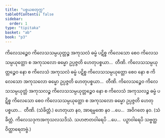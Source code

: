 ```yaml
---
title: "ပစ္စယစတုက္က"
tableOfContents: false
sidebar:
  order: 1
type: "tipitaka"
basket: "ab"
book: "p3"
---
```



<DynamicBreadcrumb />

<Division number="26" book="p3" e="ch" v="39" p="427">

<Paragraph number="2360" book="p3">
ကိလေသဉ္စေဝ ကိလေသသမ္ပယုတ္တဉ္စ အကုသလံ ဓမ္မံ ပဋိစ္စ ကိလေသော စေဝ ကိလေသသမ္ပယုတ္တော စ အကုသလော ဓမ္မော ဥပ္ပဇ္ဇတိ ဟေတုပစ္စယာ…  တီဏိ.
</Paragraph>

<Paragraph number="2361" book="p3">
ကိလေသသမ္ပယုတ္တဉ္စေဝ နော စ ကိလေသံ အကုသလံ ဓမ္မံ ပဋိစ္စ ကိလေသသမ္ပယုတ္တော စေဝ နော စ ကိလေသော အကုသလော ဓမ္မော ဥပ္ပဇ္ဇတိ ဟေတုပစ္စယာ…  တီဏိ.
</Paragraph>

<Paragraph number="2362" book="p3">
ကိလေသဉ္စေဝ ကိလေသသမ္ပယုတ္တံ အကုသလဉ္စ ကိလေသသမ္ပယုတ္တဉ္စေဝ နော စ ကိလေသံ အကုသလဉ္စ ဓမ္မံ ပဋိစ္စ ကိလေသော စေဝ ကိလေသသမ္ပယုတ္တော စ အကုသလော ဓမ္မော ဥပ္ပဇ္ဇတိ ဟေတုပစ္စယာ…  တီဏိ. (သံခိတ္တံ.)
</Paragraph>

</Division>
<Division number="27" book="p3" e="ch" v="39" p="428">

<Paragraph number="2363" book="p3">
ဟေတုယာ နဝ, အာရမ္မဏေ နဝ …ပေ…  အဝိဂတေ နဝ. (သံခိတ္တံ. ကိလေသဒုကအကုသလသဒိသံ. သဟဇာတဝါရေပိ …ပေ…  ပဉှာဝါရေပိ သဗ္ဗတ္ထ ဝိတ္ထာရေတဗ္ဗံ.)
</Paragraph>
</Division>